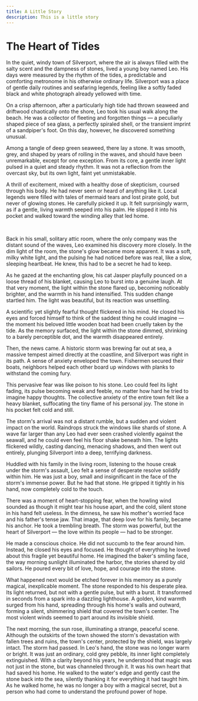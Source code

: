 ```yaml
---
title: A Little Story
description: This is a little story
---
```


# The Heart of Tides

In the quiet, windy town of Silverport, where the air is always filled with the salty scent and the dampness of stones, lived a young boy named Leo. His days were measured by the rhythm of the tides, a predictable and comforting metronome in his otherwise ordinary life. Silverport was a place of gentle daily routines and seafaring legends, feeling like a softly faded black and white photograph already yellowed with time.

On a crisp afternoon, after a particularly high tide had thrown seaweed and driftwood chaotically onto the shore, Leo took his usual walk along the beach. He was a collector of fleeting and forgotten things — a peculiarly shaped piece of sea glass, a perfectly spiraled shell, or the transient imprint of a sandpiper's foot. On this day, however, he discovered something unusual.

Among a tangle of deep green seaweed, there lay a stone. It was smooth, grey, and shaped by years of rolling in the waves, and should have been unremarkable, except for one exception. From its core, a gentle inner light pulsed in a quiet and steady rhythm. It was not a reflection from the overcast sky, but its own light, faint yet unmistakable.

A thrill of excitement, mixed with a healthy dose of skepticism, coursed through his body. He had never seen or heard of anything like it. Local legends were filled with tales of mermaid tears and lost pirate gold, but never of glowing stones. He carefully picked it up. It felt surprisingly warm, as if a gentle, living warmth seeped into his palm. He slipped it into his pocket and walked toward the winding alley that led home.

<br />

Back in his small, solitary attic room, where the only company was the distant sound of the waves, Leo examined his discovery more closely. In the dim light of the room, the stone's glow became more apparent. It was a soft, milky white light, and the pulsing he had noticed before was real, like a slow, sleeping heartbeat. He knew, this had to be a secret he had to keep.

As he gazed at the enchanting glow, his cat Jasper playfully pounced on a loose thread of his blanket, causing Leo to burst into a genuine laugh. At that very moment, the light within the stone flared up, becoming noticeably brighter, and the warmth in his hand intensified. This sudden change startled him. The light was beautiful, but its reaction was unsettling.

A scientific yet slightly fearful thought flickered in his mind. He closed his eyes and forced himself to think of the saddest thing he could imagine — the moment his beloved little wooden boat had been cruelly taken by the tide. As the memory surfaced, the light within the stone dimmed, shrinking to a barely perceptible dot, and the warmth disappeared entirely.

Then, the news came. A historic storm was brewing far out at sea, a massive tempest aimed directly at the coastline, and Silverport was right in its path. A sense of anxiety enveloped the town. Fishermen secured their boats, neighbors helped each other board up windows with planks to withstand the coming fury.

This pervasive fear was like poison to his stone. Leo could feel its light fading, its pulse becoming weak and feeble, no matter how hard he tried to imagine happy thoughts. The collective anxiety of the entire town felt like a heavy blanket, suffocating the tiny flame of his personal joy. The stone in his pocket felt cold and still.

The storm's arrival was not a distant rumble, but a sudden and violent impact on the world. Raindrops struck the windows like shards of stone. A wave far larger than any Leo had ever seen crashed violently against the seawall, and he could even feel his floor shake beneath him. The lights flickered wildly, casting dancing, menacing shadows, and then went out entirely, plunging Silverport into a deep, terrifying darkness.

Huddled with his family in the living room, listening to the house creak under the storm's assault, Leo felt a sense of desperate resolve solidify within him. He was just a boy, small and insignificant in the face of the storm's immense power. But he had that stone. He gripped it tightly in his hand, now completely cold to the touch.

There was a moment of heart-stopping fear, when the howling wind sounded as though it might tear his house apart, and the cold, silent stone in his hand felt useless. In the dimness, he saw his mother's worried face and his father's tense jaw. That image, that deep love for his family, became his anchor. He took a trembling breath. The storm was powerful, but the heart of Silverport — the love within its people — had to be stronger.

He made a conscious choice. He did not succumb to the fear around him. Instead, he closed his eyes and focused. He thought of everything he loved about this fragile yet beautiful home. He imagined the baker's smiling face, the way morning sunlight illuminated the harbor, the stories shared by old sailors. He poured every bit of love, hope, and courage into the stone.

What happened next would be etched forever in his memory as a purely magical, inexplicable moment. The stone responded to his desperate plea. Its light returned, but not with a gentle pulse, but with a burst. It transformed in seconds from a spark into a dazzling lighthouse. A golden, kind warmth surged from his hand, spreading through his home's walls and outward, forming a silent, shimmering shield that covered the town's center. The most violent winds seemed to part around its invisible shield.

The next morning, the sun rose, illuminating a strange, peaceful scene. Although the outskirts of the town showed the storm's devastation with fallen trees and ruins, the town's center, protected by the shield, was largely intact. The storm had passed. In Leo's hand, the stone was no longer warm or bright. It was just an ordinary, cold grey pebble, its inner light completely extinguished. With a clarity beyond his years, he understood that magic was not just in the stone, but was channeled through it. It was his own heart that had saved his home. He walked to the water's edge and gently cast the stone back into the sea, silently thanking it for everything it had taught him. As he walked home, he was no longer a boy with a magical secret, but a person who had come to understand the profound power of hope.